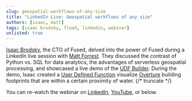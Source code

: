 ```yaml
---
slug: geospatial-workflows-of-any-size
title: "LinkedIn Live: Geospatial workflows of any size"
authors: [isaac, matt]
tags: [isaac brodsky, flood, linkedin, webinar]
unlisted: true
---
```



<ReactPlayer className="video__player" playing={true} muted={true} controls height="50vh" url="https://www.youtube.com/watch?v=SztyQoBtfh0" width="100%" />


[Isaac Brodsky](https://www.linkedin.com/in/isaacbrodsky/), the CTO of Fused, delved into the power of Fused during a LinkedIn live session with [Matt Forrest](https://www.linkedin.com/in/mbforr/). They discussed the contrast of Python vs. SQL for data analytics, the advantages of serverless geospatial processing, and showcased a live demo of the [UDF Builder](/workbench/udf-builder/). During the demo, Isaac created a [User Defined Function](/core-concepts/why/#what-is-a-udf) visualize [Overture](https://docs.overturemaps.org/guides/buildings/) building footprints that are within a certain proximity of water.
{/* truncate */}


You can re-watch the webinar on [LinkedIn](https://www.linkedin.com/events/7178914577483460608/), [YouTube](https://www.youtube.com/watch?v=SztyQoBtfh0), or below.
